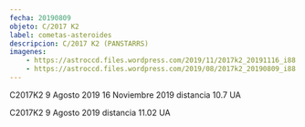 ```yaml
---
fecha: 20190809
objeto: C/2017 K2
label: cometas-asteroides
descripcion: C/2017 K2 (PANSTARRS)
imagenes:
	- https://astroccd.files.wordpress.com/2019/11/2017k2_20191116_i88.jpg
	- https://astroccd.files.wordpress.com/2019/08/2017k2_20190809_i88.jpg
---
```


<Imagen src="https://astroccd.files.wordpress.com/2019/11/2017k2_20191116_i88.jpg" />

C2017K2 9 Agosto 2019 16 Noviembre 2019 distancia 10.7 UA
<Imagen src="https://astroccd.files.wordpress.com/2019/08/2017k2_20190809_i88.jpg" />

C2017K2 9 Agosto 2019 distancia 11.02 UA